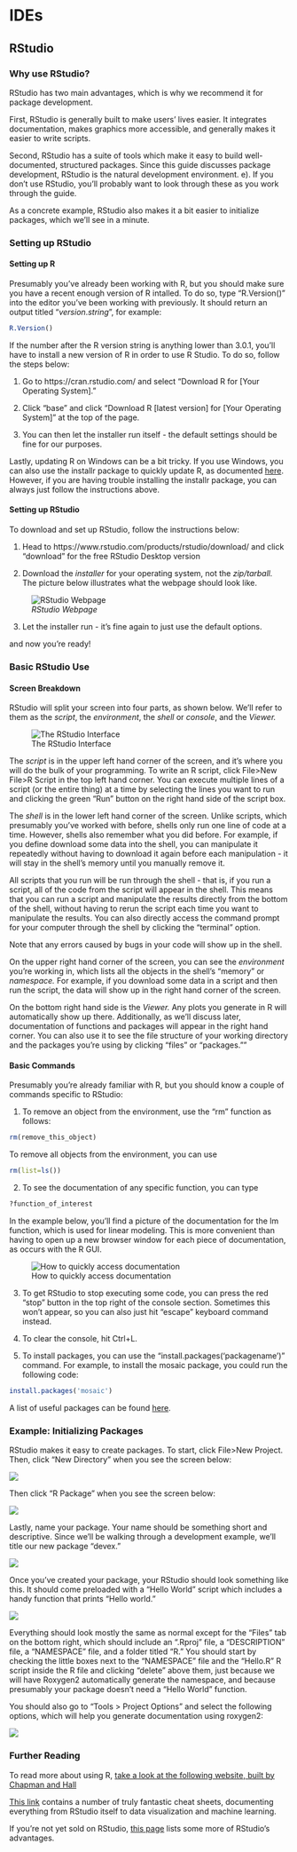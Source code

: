 # IDEs

## RStudio


### Why use RStudio?

RStudio has two main advantages, which is why we recommend it for package development.

First, RStudio is generally built to make users' lives easier. It integrates documentation, makes graphics more accessible, and generally makes it easier to write scripts.

Second, RStudio has a suite of tools which make it easy to build well-documented, structured packages. Since this guide discusses package development, RStudio is the natural development environment. 
e). If you don't use RStudio, you'll probably want to look through these as you work through the guide. 

As a concrete example, RStudio also makes it a bit easier to initialize packages, which we'll see in a minute.

### Setting up RStudio

#### Setting up R

Presumably you've already been working with R, but you should make sure you have a recent enough version of R intalled. To do so, type "R.Version()" into the editor you've been working with previously. It should return an output titled "$version.string$", for example:
```r
R.Version()
```

If the number after the R version string is anything lower than 3.0.1, you'll have to install a new version of R in order to use R Studio. To do so, follow the steps below:

1. Go to https://cran.rstudio.com/ and select "Download R for [Your Operating System]." 

2. Click "base" and click "Download R [latest version] for [Your Operating System]" at the top of the page.

3. You can then let the installer run itself - the default settings should be fine for our purposes. 

Lastly, updating R on Windows can be a bit tricky. If you use Windows, you can also use the installr package to quickly update R, as documented [here](https://www.r-statistics.com/2015/06/a-step-by-step-screenshots-tutorial-for-upgrading-r-on-windows/). However, if you are having trouble installing the installr package, you can always just follow the instructions above. 


#### Setting up RStudio

To download and set up RStudio, follow the instructions below:

1. Head to https://www.rstudio.com/products/rstudio/download/ and click "download" for the free RStudio Desktop version

2. Download the *installer* for your operating system, not the *zip/tarball.* The picture below illustrates what the webpage should look like. 

![*RStudio Webpage*](./Images/rstudio.PNG)

3. Let the installer run - it's fine again to just use the default options. 

and now you're ready!

### Basic RStudio Use

#### Screen Breakdown

RStudio will split your screen into four parts, as shown below. We'll refer to them as the *script*, the *environment*, the *shell* or *console*, and the *Viewer.*

![The RStudio Interface](./Images/rstudio2.PNG)


The *script* is in the upper left hand corner of the screen, and it's where you will do the bulk of your programming. To write an R script, click File>New File>R Script in the top left hand corner. You can execute multiple lines of a script (or the entire thing) at a time by selecting the lines you want to run and clicking the green "Run" button on the right hand side of the script box. 

The *shell* is in the lower left hand corner of the screen. Unlike scripts, which presumably you've worked with before, shells only run one line of code at a time. However, shells also remember what you did before. For example, if you define download some data into the shell, you can manipulate it repeatedly without having to download it again before each manipulation - it will stay in the shell's memory until you manually remove it.

All scripts that you run will be run through the shell - that is, if you run a script, all of the code from the script will appear in the shell. This means that you can run a script and manipulate the results directly from the bottom of the shell, without having to rerun the script each time you want to manipulate the results. You can also directly access the command prompt for your computer through the shell by clicking the "terminal" option.

Note that any errors caused by bugs in your code will show up in the shell. 

On the upper right hand corner of the screen, you can see the *environment* you're working in, which lists all the objects in the shell's "memory" or *namespace.* For example, if you download some data in a script and then run the script, the data will show up in the right hand corner of the screen.

On the bottom right hand side is the *Viewer.* Any plots you generate in R will automatically show up there. Additionally, as we'll discuss later, documentation of functions and packages will appear in the right hand corner. You can also use it to see the file structure of your working directory and the packages you're using by clicking "files" or "packages.""

#### Basic Commands

Presumably you're already familiar with R, but you should know a couple of commands specific to RStudio:

1. To remove an object from the environment, use the "rm" function as follows:

```r
rm(remove_this_object)

```

To remove all objects from the environment, you can use

```r
rm(list=ls())

```

2. To see the documentation of any specific function, you can type

```r
?function_of_interest
```

In the example below, you'll find a picture of the documentation for the lm function, which is used for linear modeling. This is more convenient than having to open up a new browser window for each piece of documentation, as occurs with the R GUI.

![How to quickly access documentation](Images/rstudio3.PNG)

3. To get RStudio to stop executing some code, you can press the red "stop" button in the top right of the console section. Sometimes this won't appear, so you can also just hit "escape" keyboard command instead.

4. To clear the console, hit Ctrl+L. 

5. To install packages, you can use the "install.packages('packagename')" command. For example, to install the mosaic package, you could run the following code:

```r
install.packages('mosaic')
```

A list of useful packages can be found [here](https://support.rstudio.com/hc/en-us/articles/201057987-Quick-list-of-useful-R-packages). 

### Example: Initializing Packages

RStudio makes it easy to create packages. To start, click File>New Project. Then, click "New Directory" when you see the screen below:

![](Images/PackageSS/createproj1.PNG)

Then click "R Package" when you see the screen below:

![](Images/PackageSS/createproj2.PNG)

Lastly, name your package. Your name should be something short and descriptive. Since we'll be walking through a development example, we'll title our new package "devex."

![](Images/PackageSS/createproj3.PNG)

Once you've created your package, your RStudio should look something like this. It should come preloaded with a "Hello World" script which includes a handy function that prints "Hello world."

![](Images/PackageSS/projectinit.PNG)

Everything should look mostly the same as normal except for the "Files" tab on the bottom right, which should include an ".Rproj" file, a "DESCRIPTION" file, a "NAMESPACE" file, and a folder titled "R." You should start by checking the little boxes next to the "NAMESPACE" file and the "Hello.R" R script inside the R file and clicking "delete" above them, just because we will have Roxygen2 automatically generate the namespace, and because presumably your package doesn't need a "Hello World" function. 

You should also go to "Tools > Project Options" and select the following options, which will help you generate documentation using roxygen2: 

![](Images/PackageSS/userox.PNG)

### Further Reading

To read more about using R, [take a look at the following website, built by Chapman and Hall](http://adv-r.had.co.nz/)

[This link](https://www.rstudio.com/resources/cheatsheets/) contains a number of truly fantastic cheat sheets, documenting everything from RStudio itself to data visualization and machine learning.

If you're not yet sold on RStudio, [this page](https://www.theanalysisfactor.com/the-advantages-of-rstudio/) lists some more of RStudio's advantages. 
